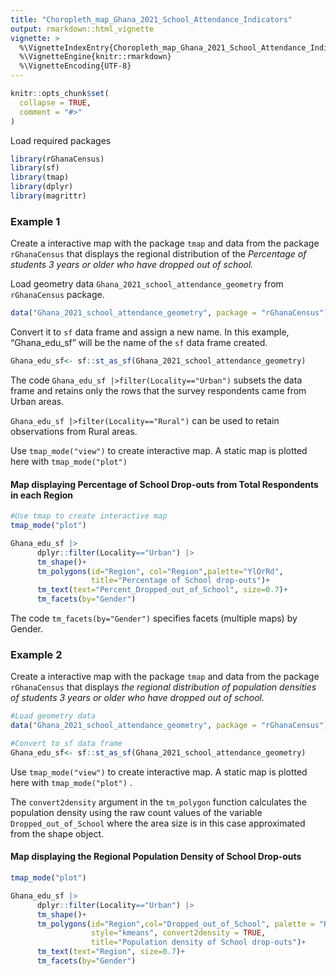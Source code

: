 ```yaml
---
title: "Choropleth_map_Ghana_2021_School_Attendance_Indicators"
output: rmarkdown::html_vignette
vignette: >
  %\VignetteIndexEntry{Choropleth_map_Ghana_2021_School_Attendance_Indicators}
  %\VignetteEngine{knitr::rmarkdown}
  %\VignetteEncoding{UTF-8}
---
```


```r
knitr::opts_chunk$set(
  collapse = TRUE,
  comment = "#>"
)
```

Load required packages

```r

library(rGhanaCensus)
library(sf)
library(tmap)
library(dplyr)
library(magrittr)
```

### Example 1

Create a interactive map with the package `tmap` and data from the package `rGhanaCensus` that displays the regional distribution of the *Percentage of students 3 years or older who have dropped out of school.*

Load geometry data `Ghana_2021_school_attendance_geometry` from `rGhanaCensus` package.

```r
data("Ghana_2021_school_attendance_geometry", package = "rGhanaCensus")
```

Convert it to `sf` data frame and assign a new name. In this example, "Ghana_edu_sf" will be the name of the `sf` data frame created.

```r
Ghana_edu_sf<- sf::st_as_sf(Ghana_2021_school_attendance_geometry)
```

The code `Ghana_edu_sf |>filter(Locality=="Urban")` subsets the data frame and retains only the rows that the survey respondents came from Urban areas.

`Ghana_edu_sf |>filter(Locality=="Rural")` can be used to retain observations from Rural areas.

Use `tmap_mode("view")` to create interactive map. A static map is plotted here with `tmap_mode("plot")`

#### Map displaying Percentage of School Drop-outs from Total Respondents in each Region

```r

#Use tmap to create interactive map
tmap_mode("plot")

Ghana_edu_sf |>
      dplyr::filter(Locality=="Urban") |>
      tm_shape()+
      tm_polygons(id="Region", col="Region",palette="YlOrRd",
                  title="Percentage of School drop-outs")+
      tm_text(text="Percent_Dropped_out_of_School", size=0.7)+
      tm_facets(by="Gender")
```

The code `tm_facets(by="Gender")` specifies facets (multiple maps) by Gender.

### Example 2

Create a interactive map with the package `tmap` and data from the package `rGhanaCensus` that displays *the regional distribution of population densities of students 3 years or older who have dropped out of school.*

```r

#Load geometry data
data("Ghana_2021_school_attendance_geometry", package = "rGhanaCensus")

#Convert to sf data frame
Ghana_edu_sf<- sf::st_as_sf(Ghana_2021_school_attendance_geometry)

```

Use `tmap_mode("view")` to create interactive map. A static map is plotted here with `tmap_mode("plot")` .

The `convert2density` argument in the `tm_polygon` function calculates the population density using the raw count values of the variable `Dropped_out_of_School` where the area size is in this case approximated from the shape object.

#### Map displaying the Regional Population Density of School Drop-outs

```r

tmap_mode("plot")

Ghana_edu_sf |>
      dplyr::filter(Locality=="Urban") |>
      tm_shape()+
      tm_polygons(id="Region",col="Dropped_out_of_School", palette = "RdPu",
                  style="kmeans", convert2density = TRUE,
                  title="Population density of School drop-outs")+ 
      tm_text(text="Region", size=0.7)+
      tm_facets(by="Gender")
```
